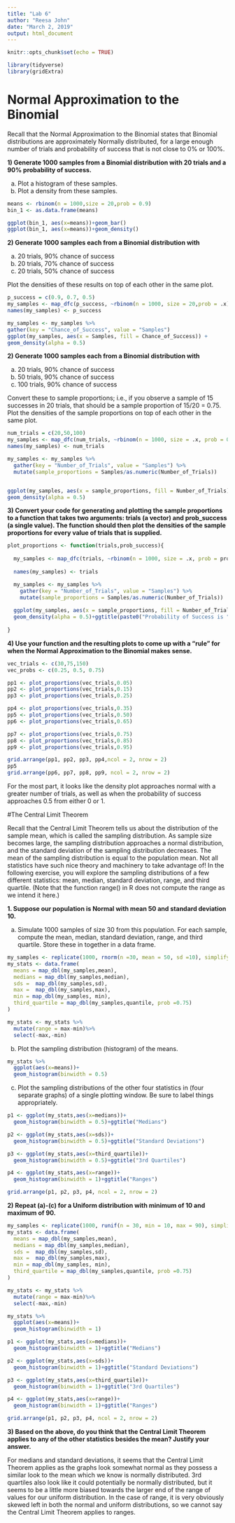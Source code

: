 ```yaml
---
title: "Lab 6"
author: "Reesa John"
date: "March 2, 2019"
output: html_document
---
```


```r
knitr::opts_chunk$set(echo = TRUE)
```

```r
library(tidyverse)
library(gridExtra)
```

# Normal Approximation to the Binomial

Recall that the Normal Approximation to the Binomial states that Binomial distributions are approximately Normally distributed, for a large enough number of trials and probability of success that is not close to 0% or 100%.

**1) Generate 1000 samples from a Binomial distribution with 20 trials and a 90% probability of success.**

a) Plot a histogram of these samples.
b) Plot a density from these samples.

```r
means <- rbinom(n = 1000,size = 20,prob = 0.9)
bin_1 <- as.data.frame(means)

ggplot(bin_1, aes(x=means))+geom_bar()
ggplot(bin_1, aes(x=means))+geom_density()
```

**2) Generate 1000 samples each from a Binomial distribution with**

a) 20 trials, 90% chance of success
b) 20 trials, 70% chance of success
c) 20 trials, 50% chance of success

Plot the densities of these results on top of each other in the same plot.

```r
p_success = c(0.9, 0.7, 0.5)
my_samples <- map_dfc(p_success, ~rbinom(n = 1000, size = 20,prob = .x))
names(my_samples) <- p_success

my_samples <- my_samples %>%
gather(key = "Chance_of_Success", value = "Samples")
ggplot(my_samples, aes(x = Samples, fill = Chance_of_Success)) +
geom_density(alpha = 0.5)

```


**2) Generate 1000 samples each from a Binomial distribution with**

a) 20 trials, 90% chance of success
b) 50 trials, 90% chance of success
c) 100 trials, 90% chance of success

Convert these to sample proportions; i.e., if you observe a sample of 15 successes in 20 trials, that should be a sample proportion of 15/20 = 0.75. Plot the densities of the sample proportions on top of each other
in the same plot.

```r
num_trials = c(20,50,100)
my_samples <- map_dfc(num_trials, ~rbinom(n = 1000, size = .x, prob = 0.90))
names(my_samples) <- num_trials

my_samples <- my_samples %>%
  gather(key = "Number_of_Trials", value = "Samples") %>%
  mutate(sample_proportions = Samples/as.numeric(Number_of_Trials))


ggplot(my_samples, aes(x = sample_proportions, fill = Number_of_Trials)) +
geom_density(alpha = 0.5)
```


**3) Convert your code for generating and plotting the sample proportions to a function that takes two arguments: trials (a vector) and prob_success (a single value). The function should then plot the densities of the sample proportions for every value of trials that is supplied.**

```r
plot_proportions <- function(trials,prob_success){
 
  my_samples <- map_dfc(trials, ~rbinom(n = 1000, size = .x, prob = prob_success))
  
  names(my_samples) <- trials

  my_samples <- my_samples %>%
    gather(key = "Number_of_Trials", value = "Samples") %>%
    mutate(sample_proportions = Samples/as.numeric(Number_of_Trials))
  
  ggplot(my_samples, aes(x = sample_proportions, fill = Number_of_Trials)) +
  geom_density(alpha = 0.5)+ggtitle(paste0("Probability of Success is ",prob_success))
  
}
```


**4) Use your function and the resulting plots to come up with a “rule” for when the Normal Approximation to the Binomial makes sense.**

```r
vec_trials <- c(30,75,150)
vec_probs <- c(0.25, 0.5, 0.75)

pp1 <- plot_proportions(vec_trials,0.05)
pp2 <- plot_proportions(vec_trials,0.15)
pp3 <- plot_proportions(vec_trials,0.25)

pp4 <- plot_proportions(vec_trials,0.35)
pp5 <- plot_proportions(vec_trials,0.50)
pp6 <- plot_proportions(vec_trials,0.65)

pp7 <- plot_proportions(vec_trials,0.75)
pp8 <- plot_proportions(vec_trials,0.85)
pp9 <- plot_proportions(vec_trials,0.95)

grid.arrange(pp1, pp2, pp3, pp4,ncol = 2, nrow = 2)
pp5
grid.arrange(pp6, pp7, pp8, pp9, ncol = 2, nrow = 2)

```

For the most part, it looks like the density plot approaches normal with a greater number of trials, as well as when the probability of success approaches 0.5 from either 0 or 1.

#The Central Limit Theorem

Recall that the Central Limit Theorem tells us about the distribution of the sample mean, which is called the sampling distribution. As sample size becomes large, the sampling distribution approaches a normal distribution, and the standard deviation of the sampling distribution decreases. The mean of the sampling distribution is equal to the population mean. Not all statistics have such nice theory and machinery to take advantage of! In the following exercise, you will explore the sampling distributions of a few different statistics: mean, median, standard deviation, range, and third quartile. (Note that the function range() in R does not compute the range as we intend it here.)

**1. Suppose our population is Normal with mean 50 and standard deviation 10.**

a) Simulate 1000 samples of size 30 from this population. For each sample, compute the mean, median,
standard deviation, range, and third quartile. Store these in together in a data frame. 

```r
my_samples <- replicate(1000, rnorm(n =30, mean = 50, sd =10), simplify = FALSE)
my_stats <- data.frame(
  means = map_dbl(my_samples,mean),
  medians = map_dbl(my_samples,median),
  sds =  map_dbl(my_samples,sd),
  max =  map_dbl(my_samples,max),
  min = map_dbl(my_samples, min),
  third_quartile = map_dbl(my_samples,quantile, prob =0.75)
)

my_stats <- my_stats %>%
  mutate(range = max-min)%>%
  select(-max,-min)
```

b) Plot the sampling distribution (histogram) of the means.

```r
my_stats %>%
  ggplot(aes(x=means))+
  geom_histogram(binwidth = 0.5)

```

c) Plot the sampling distributions of the other four statistics in (four separate graphs) of a single plotting window. Be sure to label things appropriately.

```r
p1 <- ggplot(my_stats,aes(x=medians))+
  geom_histogram(binwidth = 0.5)+ggtitle("Medians")

p2 <- ggplot(my_stats,aes(x=sds))+
  geom_histogram(binwidth = 0.5)+ggtitle("Standard Deviations")

p3 <- ggplot(my_stats,aes(x=third_quartile))+
  geom_histogram(binwidth = 0.5)+ggtitle("3rd Quartiles")

p4 <- ggplot(my_stats,aes(x=range))+
  geom_histogram(binwidth = 1)+ggtitle("Ranges")

grid.arrange(p1, p2, p3, p4, ncol = 2, nrow = 2)

```

**2) Repeat (a)-(c) for a Uniform distribution with minimum of 10 and maximum of 90.**

```r
my_samples <- replicate(1000, runif(n = 30, min = 10, max = 90), simplify = FALSE)
my_stats <- data.frame(
  means = map_dbl(my_samples,mean),
  medians = map_dbl(my_samples,median),
  sds =  map_dbl(my_samples,sd),
  max =  map_dbl(my_samples,max),
  min = map_dbl(my_samples, min),
  third_quartile = map_dbl(my_samples,quantile, prob =0.75)
)

my_stats <- my_stats %>%
  mutate(range = max-min)%>%
  select(-max,-min)

my_stats %>%
  ggplot(aes(x=means))+
  geom_histogram(binwidth = 1)

p1 <- ggplot(my_stats,aes(x=medians))+
  geom_histogram(binwidth = 1)+ggtitle("Medians")

p2 <- ggplot(my_stats,aes(x=sds))+
  geom_histogram(binwidth = 1)+ggtitle("Standard Deviations")

p3 <- ggplot(my_stats,aes(x=third_quartile))+
  geom_histogram(binwidth = 1)+ggtitle("3rd Quartiles")

p4 <- ggplot(my_stats,aes(x=range))+
  geom_histogram(binwidth = 1)+ggtitle("Ranges")

grid.arrange(p1, p2, p3, p4, ncol = 2, nrow = 2)
```


**3) Based on the above, do you think that the Central Limit Theorem applies to any of the other statistics besides the mean? Justify your answer.**

For medians and standard deviations, it seems that the Central Limit Theorem applies as the graphs look somewhat normal as they possess a similar look to the mean which we know is normally distributed. 3rd quartiles also look like it could potentially be normally distributed, but it seems to be a little more biased towards the larger end of the range of values for our uniform distribution. In the case of range, it is very obviously skewed left in both the normal and uniform distributions, so we cannot say the Central Limit Theorem applies to ranges.
